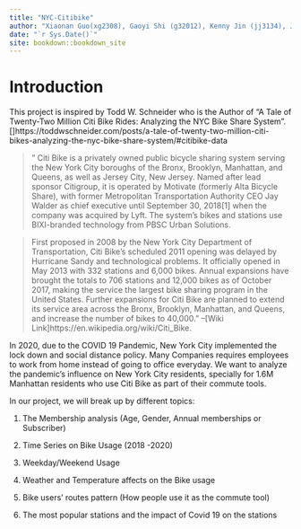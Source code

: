 --- 
title: "NYC-Citibike"
author: "Xiaonan Guo(xg2308), Gaoyi Shi (g32012), Kenny Jin (jj3134), Jiayin Lin (jl5802)"
date: "`r Sys.Date()`"
site: bookdown::bookdown_site
---

# Introduction

This project is inspired by Todd W. Schneider who is the Author of "A Tale of Twenty-Two Million Citi Bike Rides: Analyzing the NYC Bike Share System".[]https://toddwschneider.com/posts/a-tale-of-twenty-two-million-citi-bikes-analyzing-the-nyc-bike-share-system/#citibike-data

>"
Citi Bike is a privately owned public bicycle sharing system serving the New York City boroughs of the Bronx, Brooklyn, Manhattan, and Queens, as well as Jersey City, New Jersey. Named after lead sponsor Citigroup, it is operated by Motivate (formerly Alta Bicycle Share), with former Metropolitan Transportation Authority CEO Jay Walder as chief executive until September 30, 2018[1] when the company was acquired by Lyft. The system's bikes and stations use BIXI-branded technology from PBSC Urban Solutions.

>First proposed in 2008 by the New York City Department of Transportation, Citi Bike's scheduled 2011 opening was delayed by Hurricane Sandy and technological problems. It officially opened in May 2013 with 332 stations and 6,000 bikes. Annual expansions have brought the totals to 706 stations and 12,000 bikes as of October 2017, making the service the largest bike sharing program in the United States. Further expansions for Citi Bike are planned to extend its service area across the Bronx, Brooklyn, Manhattan, and Queens, and increase the number of bikes to 40,000."
>--[Wiki Link]https://en.wikipedia.org/wiki/Citi_Bike.

In 2020, due to the COVID 19 Pandemic, New York City implemented the lock down and social distance policy. Many Companies requires employees to work from home instead of going to office everyday. We want to analyze the pandemic's influence on New York City residents, specially for 1.6M Manhattan residents who use Citi Bike as part of their commute tools.

In our project, we will break up by different topics:


1. The Membership analysis (Age, Gender, Annual memberships or Subscriber)

2. Time Series on Bike Usage (2018 -2020)

3. Weekday/Weekend Usage

4. Weather and Temperature affects on the Bike usage

5. Bike users' routes pattern (How people use it as the commute tool)

6. The most popular stations and the impact of Covid 19 on the stations











